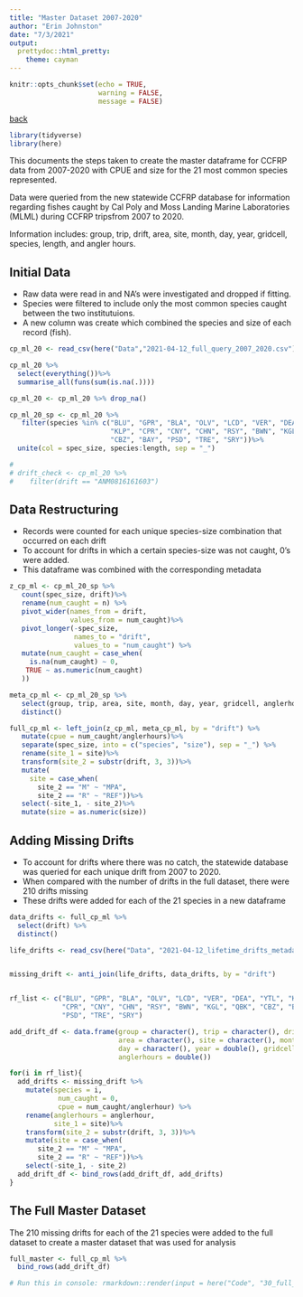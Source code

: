 ```yaml
---
title: "Master Dataset 2007-2020"
author: "Erin Johnston"
date: "7/3/2021"
output: 
  prettydoc::html_pretty:
    theme: cayman
---
```


```r
knitr::opts_chunk$set(echo = TRUE,
                      warning = FALSE,
                      message = FALSE)
```

[back](https://erinmarjo.github.io/CCFRP/27_thesis_progress_report.html)

```r

library(tidyverse)
library(here)

```

This documents the steps taken to create the master dataframe for CCFRP data from 2007-2020 with CPUE and size for the 21 most common species represented.

Data were queried from the new statewide CCFRP database for information regarding fishes caught by Cal Poly and Moss Landing Marine Laboratories (MLML) during CCFRP tripsfrom 2007 to 2020. 

Information includes: group, trip, drift, area, site, month, day, year, gridcell, species, length, and angler hours.

## Initial Data

* Raw data were read in and NA's were investigated and dropped if fitting. 
* Species were filtered to include only the most common species caught between the two institutuions. 
* A new column was create which combined the species and size of each record (fish).


```r

cp_ml_20 <- read_csv(here("Data","2021-04-12_full_query_2007_2020.csv"))

cp_ml_20 %>%
  select(everything())%>%
  summarise_all(funs(sum(is.na(.))))

cp_ml_20 <- cp_ml_20 %>% drop_na()

cp_ml_20_sp <- cp_ml_20 %>%
   filter(species %in% c("BLU", "GPR", "BLA", "OLV", "LCD", "VER", "DEA", "YTL",
                         "KLP", "CPR", "CNY", "CHN", "RSY", "BWN", "KGL", "QBK", 
                         "CBZ", "BAY", "PSD", "TRE", "SRY"))%>%
  unite(col = spec_size, species:length, sep = "_")

# 
# drift_check <- cp_ml_20 %>%
#    filter(drift == "ANM0816161603")

```

## Data Restructuring

* Records were counted for each unique species-size combination that occurred on each drift
* To account for drifts in which a certain species-size was not caught, 0's were added.
* This dataframe was combined with the corresponding metadata

```r

z_cp_ml <- cp_ml_20_sp %>%
   count(spec_size, drift)%>%
   rename(num_caught = n) %>% 
   pivot_wider(names_from = drift,
               values_from = num_caught)%>% 
   pivot_longer(-spec_size,
                names_to = "drift",
                values_to = "num_caught") %>%
   mutate(num_caught = case_when(
     is.na(num_caught) ~ 0,
    TRUE ~ as.numeric(num_caught)
   ))

meta_cp_ml <- cp_ml_20_sp %>%
   select(group, trip, area, site, month, day, year, gridcell, anglerhours, drift)%>%
   distinct()

full_cp_ml <- left_join(z_cp_ml, meta_cp_ml, by = "drift") %>%
   mutate(cpue = num_caught/anglerhours)%>%
   separate(spec_size, into = c("species", "size"), sep = "_") %>%
   rename(site_1 = site)%>%
   transform(site_2 = substr(drift, 3, 3))%>%
   mutate(
     site = case_when(
       site_2 == "M" ~ "MPA",
       site_2 == "R" ~ "REF"))%>%
   select(-site_1, - site_2)%>%
   mutate(size = as.numeric(size))

```

## Adding Missing Drifts

* To account for drifts where there was no catch, the statewide database was queried for each unique drift from 2007 to 2020. 
* When compared with the number of drifts in the full dataset, there were 210 drifts missing
* These drifts were added for each of the 21 species in a new dataframe


```r

data_drifts <- full_cp_ml %>%
  select(drift) %>%
  distinct()

life_drifts <- read_csv(here("Data", "2021-04-12_lifetime_drifts_metadata.csv"))


missing_drift <- anti_join(life_drifts, data_drifts, by = "drift")


rf_list <- c("BLU", "GPR", "BLA", "OLV", "LCD", "VER", "DEA", "YTL", "KLP",
             "CPR", "CNY", "CHN", "RSY", "BWN", "KGL", "QBK", "CBZ", "BAY", 
             "PSD", "TRE", "SRY")

add_drift_df <- data.frame(group = character(), trip = character(), drift = character(),
                           area = character(), site = character(), month = character(), 
                           day = character(), year = double(), gridcell = character(),
                           anglerhours = double())

for(i in rf_list){
  add_drifts <- missing_drift %>%
    mutate(species = i,
            num_caught = 0,
            cpue = num_caught/anglerhour) %>%
    rename(anglerhours = anglerhour,
           site_1 = site)%>%
    transform(site_2 = substr(drift, 3, 3))%>%
    mutate(site = case_when(
       site_2 == "M" ~ "MPA",
       site_2 == "R" ~ "REF"))%>%
    select(-site_1, - site_2)
  add_drift_df <- bind_rows(add_drift_df, add_drifts)
}

```

## The Full Master Dataset

The 210 missing drifts for each of the 21 species were added to the full dataset to create a master dataset that was used for analysis

```r

full_master <- full_cp_ml %>%
  bind_rows(add_drift_df)

```


```r
# Run this in console: rmarkdown::render(input = here("Code", "30_full_master_df_creation.Rmd"), output_dir = here("docs"))

```
